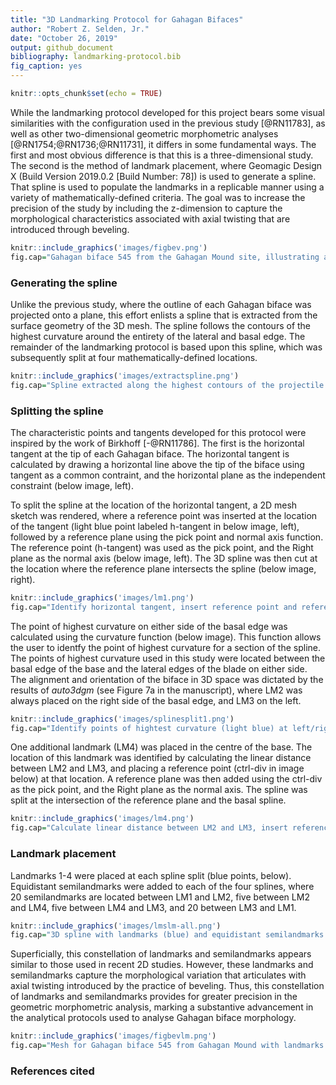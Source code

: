 ```yaml
---
title: "3D Landmarking Protocol for Gahagan Bifaces"
author: "Robert Z. Selden, Jr."
date: "October 26, 2019"
output: github_document
bibliography: landmarking-protocol.bib
fig_caption: yes
---
```


```r
knitr::opts_chunk$set(echo = TRUE)
```

While the landmarking protocol developed for this project bears some visual similarities with the configuration used in the previous study [@RN11783], as well as other two-dimensional geometric morphometric analyses [@RN1754;@RN1736;@RN11731], it differs in some fundamental ways. The first and most obvious difference is that this is a three-dimensional study. The second is the method of landmark placement, where Geomagic Design X (Build Version 2019.0.2 [Build Number: 78]) is used to generate a spline. That spline is  used to populate the landmarks in a replicable manner using a variety of mathematically-defined criteria. The goal was to increase the precision of the study by including the z-dimension to capture the morphological characteristics associated with axial twisting that are introduced through beveling.

```r
knitr::include_graphics('images/figbev.png')
fig.cap="Gahagan biface 545 from the Gahagan Mound site, illustrating axial twisting. \\label{figbev}"
```

### Generating the spline

Unlike the previous study, where the outline of each Gahagan biface was projected onto a plane, this effort enlists a spline that is extracted from the surface geometry of the 3D mesh. The spline follows the contours of the highest curvature around the entirety of the lateral and basal edge. The remainder of the landmarking protocol is based upon this spline, which was subsequently split at four mathematically-defined locations.

```r
knitr::include_graphics('images/extractspline.png')
fig.cap="Spline extracted along the highest contours of the projectile. \\label{figspline}"
```

### Splitting the spline

The characteristic points and tangents developed for this protocol were inspired by the work of Birkhoff [-@RN11786]. The first is the horizontal tangent at the tip of each Gahagan biface. The horizontal tangent is calculated by drawing a horizontal line above the tip of the biface using tangent as a common contraint, and the horizontal plane as the independent constraint (below image, left).

To split the spline at the location of the horizontal tangent, a 2D mesh sketch was rendered, where a reference point was inserted at the location of the tangent (light blue point labeled h-tangent in below image, left), followed by a reference plane using the pick point and normal axis function. The reference point (h-tangent) was used as the pick point, and the Right plane as the normal axis (below image, left). The 3D spline was then cut at the location where the reference plane intersects the spline (below image, right).

```r
knitr::include_graphics('images/lm1.png')
fig.cap="Identify horizontal tangent, insert reference point and reference plane (left). Use reference plane to cut spline at the location of the horizontal tangent (right). \\label{figlm1}"
```

The point of highest curvature on either side of the basal edge was calculated using the curvature function (below image). This function allows the user to identfy the point of highest curvature for a section of the spline. The points of highest curvature used in this study were located between the basal edge of the base and the lateral edges of the blade on either side. The alignment and orientation of the biface in 3D space was dictated by the results of _auto3dgm_ (see Figure 7a in the manuscript), where LM2 was always placed on the right side of the basal edge, and LM3 on the left.

```r
knitr::include_graphics('images/splinesplit1.png')
fig.cap="Identify points of hightest curvature (light blue) at left/right intersection of lateral and basal edges. \\label{figsplinesplitlr}"
```

One additional landmark (LM4) was placed in the centre of the base. The location of this landmark was identified by calculating the linear distance between LM2 and LM3, and placing a reference point (ctrl-div in image below) at that location. A reference plane was then added using the ctrl-div as the pick point, and the Right plane as the normal axis. The spline was split at the intersection of the reference plane and the basal spline.

```r
knitr::include_graphics('images/lm4.png')
fig.cap="Calculate linear distance between LM2 and LM3, insert reference plane coplanar to Right plane equidistant between LM2 and LM3, and use the reference plane to cut the spline.  \\label{figlm4}"
```

### Landmark placement

Landmarks 1-4 were placed at each spline split (blue points, below). Equidistant semilandmarks were added to each of the four splines, where 20 semilandmarks are located between LM1 and LM2, five between LM2 and LM4, five between LM4 and LM3, and 20 between LM3 and LM1.

```r
knitr::include_graphics('images/lmslm-all.png')
fig.cap="3D spline with landmarks (blue) and equidistant semilandmarks (white) applied, with top, right, and front planes.  \\label{figlmslm-all}"
```

Superficially, this constellation of landmarks and semilandmarks appears similar to those used in recent 2D studies. However, these landmarks and semilandmarks capture the morphological variation that articulates with axial twisting introduced by the practice of beveling. Thus, this constellation of landmarks and semilandmarks provides for greater precision in the geometric morphometric analysis, marking a substantive advancement in the analytical protocols used to analyse Gahagan biface morphology.

```r
knitr::include_graphics('images/figbevlm.png')
fig.cap="Mesh for Gahagan biface 545 from Gahagan Mound with landmarks and equidistant semilandmarks applied. \\label{figbevlm}"
```

### References cited
